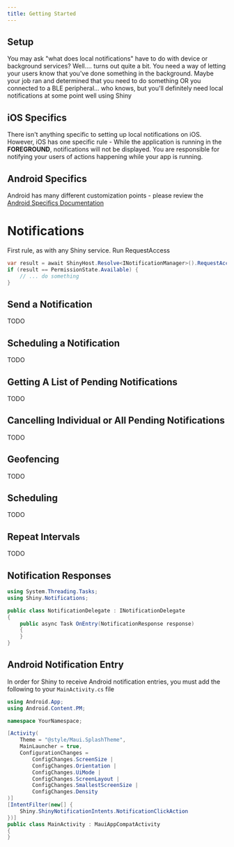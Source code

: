 ```yaml
---
title: Getting Started
---
```


## Setup

<LibBuilder componentName="notifications" client:load />


You may ask "what does local notifications" have to do with device or background services?  Well.... turns out quite a bit.  You need a way
of letting your users know that you've done something in the background.  Maybe your job ran and determined that you need to do something OR you connected
to a BLE peripheral... who knows, but you'll definitely need local notifications at some point well using Shiny 


## iOS Specifics
There isn't anything specific to setting up local notifications on iOS.  However,
iOS has one specific rule - While the application  is running in the **FOREGROUND**, notifications will not be displayed.
You are responsible for notifying your users of actions happening while your app is running.  


## Android Specifics
Android has many different customization points - please review the [Android Specifics Documentation](xref:notifications-android)


# Notifications
First rule, as with any Shiny service.  Run RequestAccess

```csharp
var result = await ShinyHost.Resolve<INotificationManager>().RequestAccess();
if (result == PermissionState.Available) {
    // ... do something
}
```


## Send a Notification
TODO

## Scheduling a Notification
TODO

## Getting A List of Pending Notifications
TODO

## Cancelling Individual or All Pending Notifications
TODO

## Geofencing
TODO

## Scheduling
TODO

## Repeat Intervals
TODO

## Notification Responses
```cs
using System.Threading.Tasks;
using Shiny.Notifications;

public class NotificationDelegate : INotificationDelegate
{
    public async Task OnEntry(NotificationResponse response)
    {
    }
}

```

## Android Notification Entry

In order for Shiny to receive Android notification entries, you must add the following to your `MainActivity.cs` file

```csharp
using Android.App;
using Android.Content.PM;

namespace YourNamespace;

[Activity(
    Theme = "@style/Maui.SplashTheme",
    MainLauncher = true,
    ConfigurationChanges =
        ConfigChanges.ScreenSize |
        ConfigChanges.Orientation |
        ConfigChanges.UiMode |
        ConfigChanges.ScreenLayout |
        ConfigChanges.SmallestScreenSize |
        ConfigChanges.Density
)]
[IntentFilter(new[] {
    Shiny.ShinyNotificationIntents.NotificationClickAction
})]
public class MainActivity : MauiAppCompatActivity
{
}
```